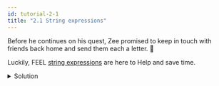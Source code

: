 ```yaml
---
id: tutorial-2-1
title: "2.1 String expressions"
---
```



Before he continues on his quest, Zee promised to keep in touch with friends back home and send them
each a letter. :incoming_envelope:

Luckily, FEEL [string expressions](/docs/reference/language-guide/feel-string-expressions.md) are here to Help and save time.

<EnvelopeAddress />

<details>
  <summary>Solution</summary>
  <div>
    <div>
      It would take Zee 24 hours to complete the trip.
    </div>
    <br />
    <pre title={'Expression'}>
      firstName + " " + lastName
    </pre>
  </div>
</details>
